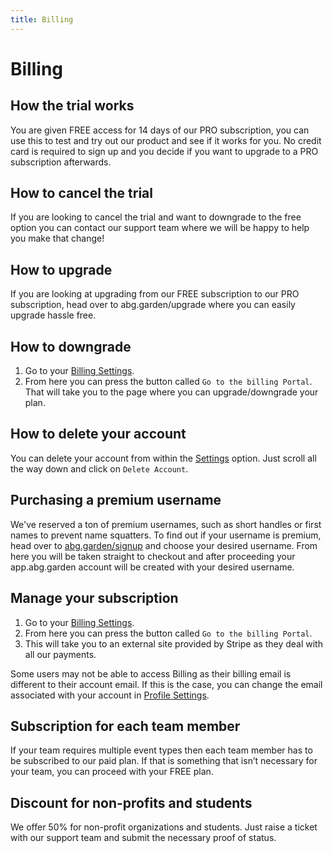 ```yaml
---
title: Billing
---
```


# Billing
## How the trial works
You are given FREE access for 14 days of our PRO subscription, you can use this to test and try out our product and see if it works for you. No credit card is required to sign up and you decide if you want to upgrade to a PRO subscription afterwards.

## How to cancel the trial
If you are looking to cancel the trial and want to downgrade to the free option you can contact our support team where we will be happy to help you make that change!

## How to upgrade
If you are looking at upgrading from our FREE subscription to our PRO subscription, head over to abg.garden/upgrade where you can easily upgrade hassle free.

## How to downgrade
1. Go to your [Billing Settings](https://app.abg.garden/settings/billing).
2. From here you can press the button called `Go to the billing Portal`. That will take you to the page where you can upgrade/downgrade your plan.

## How to delete your account
You can delete your account from within the [Settings](https://app.abg.garden/settings/profile) option. Just scroll all the way down and click on `Delete Account`.

## Purchasing a premium username
We've reserved a ton of premium usernames, such as short handles or first names to prevent name squatters. To find out if your username is premium, head over to [abg.garden/signup](https://abg.garden/signup) and choose your desired username. From here you will be taken straight to checkout and after proceeding your app.abg.garden account will be created with your desired username.

## Manage your subscription
1. Go to your [Billing Settings](https://app.abg.garden/settings/billing).
2. From here you can press the button called `Go to the billing Portal`.
3. This will take you to an external site provided by Stripe as they deal with all our payments.

Some users may not be able to access Billing as their billing email is different to their account email. If this is the case, you can change the email associated with your account in [Profile Settings](https://app.abg.garden/settings/profile).

## Subscription for each team member
If your team requires multiple event types then each team member has to be subscribed to our paid plan. If that is something that isn’t necessary for your team, you can proceed with your FREE plan.

## Discount for non-profits and students
We offer 50% for non-profit organizations and students. Just raise a ticket with our support team and submit the necessary proof of status.

